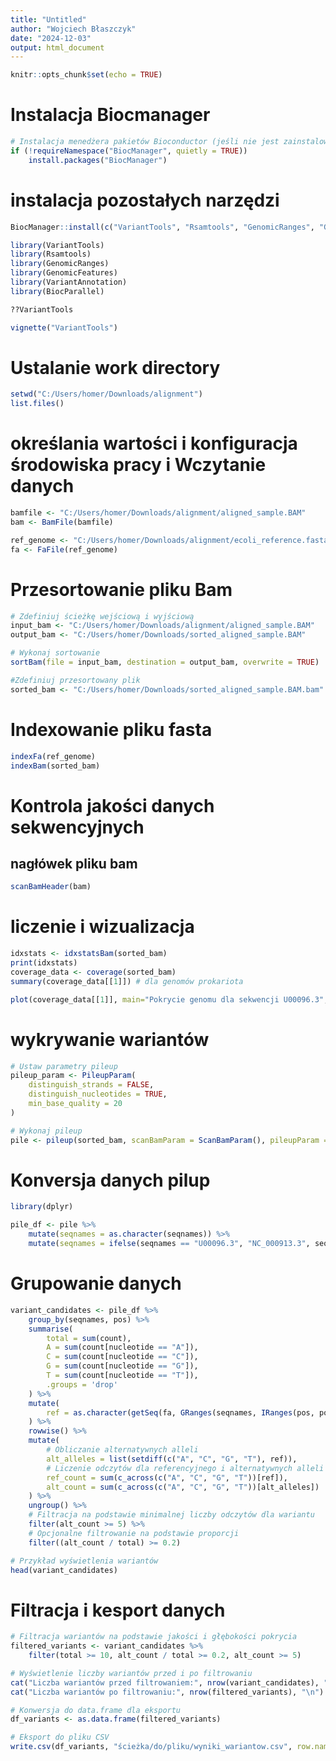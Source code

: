 ---
title: "Untitled"
author: "Wojciech Błaszczyk"
date: "2024-12-03"
output: html_document
---

```{r setup, include=FALSE}
knitr::opts_chunk$set(echo = TRUE)
```
# Instalacja Biocmanager
```{r}
# Instalacja menedżera pakietów Bioconductor (jeśli nie jest zainstalowany)
if (!requireNamespace("BiocManager", quietly = TRUE))
    install.packages("BiocManager")
```
# instalacja pozostałych narzędzi
```{r}
BiocManager::install(c("VariantTools", "Rsamtools", "GenomicRanges", "GenomicFeatures", "VariantAnnotation", "BiocParallel"))
```
```{r}
library(VariantTools)
library(Rsamtools)
library(GenomicRanges)
library(GenomicFeatures)
library(VariantAnnotation)
library(BiocParallel)
```
```{r}
??VariantTools
```


```{r}
vignette("VariantTools")
```
# Ustalanie work directory
```{r}
setwd("C:/Users/homer/Downloads/alignment")
list.files()
```
# określania wartości i konfiguracja środowiska pracy i Wczytanie danych
```{r}
bamfile <- "C:/Users/homer/Downloads/alignment/aligned_sample.BAM"
bam <- BamFile(bamfile)
```
```{r}
ref_genome <- "C:/Users/homer/Downloads/alignment/ecoli_reference.fasta"
fa <- FaFile(ref_genome)

```
# Przesortowanie pliku Bam
```{r}
# Zdefiniuj ścieżkę wejściową i wyjściową
input_bam <- "C:/Users/homer/Downloads/alignment/aligned_sample.BAM"
output_bam <- "C:/Users/homer/Downloads/sorted_aligned_sample.BAM"

# Wykonaj sortowanie
sortBam(file = input_bam, destination = output_bam, overwrite = TRUE)

#Zdefiniuj przesortowany plik
sorted_bam <- "C:/Users/homer/Downloads/sorted_aligned_sample.BAM.bam"    
```
# Indexowanie pliku fasta
```{r}
indexFa(ref_genome)
indexBam(sorted_bam)
```
# Kontrola jakości danych sekwencyjnych
## nagłówek pliku bam
```{r}
scanBamHeader(bam)

```
# liczenie i wizualizacja
```{r}
idxstats <- idxstatsBam(sorted_bam)
print(idxstats)
coverage_data <- coverage(sorted_bam)
summary(coverage_data[[1]]) # dla genomów prokariota
```

```{r}
plot(coverage_data[[1]], main="Pokrycie genomu dla sekwencji U00096.3", ylab="Pokrycie", xlab="Pozycja w genomie") # uwaga: zajmuje dużo czasu

```
# wykrywanie wariantów
```{r}
# Ustaw parametry pileup
pileup_param <- PileupParam(
    distinguish_strands = FALSE,
    distinguish_nucleotides = TRUE,
    min_base_quality = 20
)

# Wykonaj pileup
pile <- pileup(sorted_bam, scanBamParam = ScanBamParam(), pileupParam = pileup_param)

```

# Konversja danych pilup
```{r}
library(dplyr)

pile_df <- pile %>%
    mutate(seqnames = as.character(seqnames)) %>%
    mutate(seqnames = ifelse(seqnames == "U00096.3", "NC_000913.3", seqnames))

```
# Grupowanie danych
```{r}
variant_candidates <- pile_df %>%
    group_by(seqnames, pos) %>%
    summarise(
        total = sum(count),
        A = sum(count[nucleotide == "A"]),
        C = sum(count[nucleotide == "C"]),
        G = sum(count[nucleotide == "G"]),
        T = sum(count[nucleotide == "T"]),
        .groups = 'drop'
    ) %>%
    mutate(
        ref = as.character(getSeq(fa, GRanges(seqnames, IRanges(pos, pos))))
    ) %>%
    rowwise() %>%
    mutate(
        # Obliczanie alternatywnych alleli
        alt_alleles = list(setdiff(c("A", "C", "G", "T"), ref)),
        # Liczenie odczytów dla referencyjnego i alternatywnych alleli
        ref_count = sum(c_across(c("A", "C", "G", "T"))[ref]),
        alt_count = sum(c_across(c("A", "C", "G", "T"))[alt_alleles])
    ) %>%
    ungroup() %>%
    # Filtracja na podstawie minimalnej liczby odczytów dla wariantu
    filter(alt_count >= 5) %>%
    # Opcjonalne filtrowanie na podstawie proporcji
    filter((alt_count / total) >= 0.2)

```

```{r}
# Przykład wyświetlenia wariantów
head(variant_candidates)
```
# Filtracja i kesport danych
```{r}
# Filtracja wariantów na podstawie jakości i głębokości pokrycia
filtered_variants <- variant_candidates %>%
    filter(total >= 10, alt_count / total >= 0.2, alt_count >= 5)

# Wyświetlenie liczby wariantów przed i po filtrowaniu
cat("Liczba wariantów przed filtrowaniem:", nrow(variant_candidates), "\n")
cat("Liczba wariantów po filtrowaniu:", nrow(filtered_variants), "\n")

# Konwersja do data.frame dla eksportu
df_variants <- as.data.frame(filtered_variants)

# Eksport do pliku CSV
write.csv(df_variants, "ścieżka/do/pliku/wyniki_wariantow.csv", row.names = FALSE)
```



